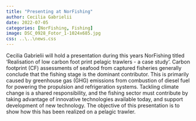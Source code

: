 ```yaml
---
title: "Presenting at NorFishing"
author: Cecilia Gabrielii
date: 2022-07-05
categories: [NorFishing, Fishing]
image: DSC_0928_Fotor_1-1024x685.jpg
css: ..\..\news.css
---
```

::: {.main-text}
Cecilia Gabrielii will hold a presentation during this years NorFishing titled 'Realisation of low carbon foot print pelagic trawlers - a case study'. Carbon footprint (CF) assessments of seafood from captured fisheries generally conclude that the fishing stage is the dominant contributor. This is primarily caused by greenhouse gas (GHG) emissions from combustion of diesel fuel for powering the propulsion and refrigeration systems. Tackling climate change is a shared responsibility, and the fishing sector must contribute by taking advantage of innovative technologies available today, and support development of new technology. The objective of this presentation is to show how this has been realized on a pelagic trawler.
:::